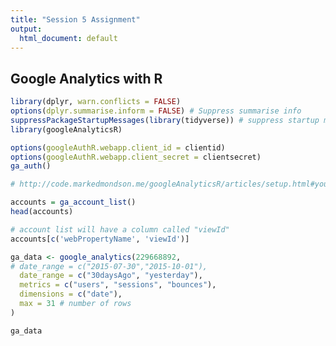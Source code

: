 ```yaml
---
title: "Session 5 Assignment"
output:
  html_document: default
---
```


## Google Analytics with R

```r
library(dplyr, warn.conflicts = FALSE)
options(dplyr.summarise.inform = FALSE) # Suppress summarise info
suppressPackageStartupMessages(library(tidyverse)) # suppress startup message
library(googleAnalyticsR)
```

```r
options(googleAuthR.webapp.client_id = clientid)
options(googleAuthR.webapp.client_secret = clientsecret)
ga_auth()

# http://code.markedmondson.me/googleAnalyticsR/articles/setup.html#your-own-google-project
```


```r
accounts = ga_account_list()
head(accounts)
```

```r
# account list will have a column called "viewId"
accounts[c('webPropertyName', 'viewId')]
```


```r
ga_data <- google_analytics(229668892,
# date_range = c("2015-07-30","2015-10-01"), 
  date_range = c("30daysAgo", "yesterday"), 
  metrics = c("users", "sessions", "bounces"), 
  dimensions = c("date"),
  max = 31 # number of rows
)

ga_data
```